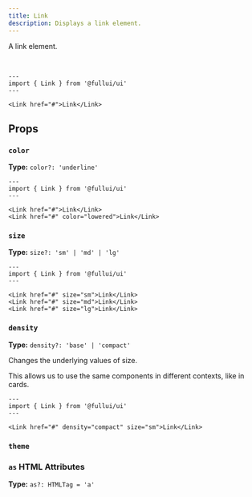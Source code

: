 ```yaml
---
title: Link
description: Displays a link element.
---
```


A link element.

<br/>

```astro live
---
import { Link } from '@fullui/ui'
---

<Link href="#">Link</Link>
```

## Props
### `color`
**Type:** `color?: 'underline'`
```astro live
---
import { Link } from '@fullui/ui'
---

<Link href="#">Link</Link>
<Link href="#" color="lowered">Link</Link>
```

### `size`
**Type:** `size?: 'sm' | 'md' | 'lg'`
```astro live
---
import { Link } from '@fullui/ui'
---

<Link href="#" size="sm">Link</Link>
<Link href="#" size="md">Link</Link>
<Link href="#" size="lg">Link</Link>
```

### `density`
**Type:** `density?: 'base' | 'compact'`

Changes the underlying values of size.

This allows us to use the same components in different contexts, like in cards.

```astro live
---
import { Link } from '@fullui/ui'
---

<Link href="#" density="compact" size="sm">Link</Link>
```

### `theme`
<Theming/>

### `as` HTML Attributes
**Type:** `as?: HTMLTag = 'a'`
<AsProp/>
